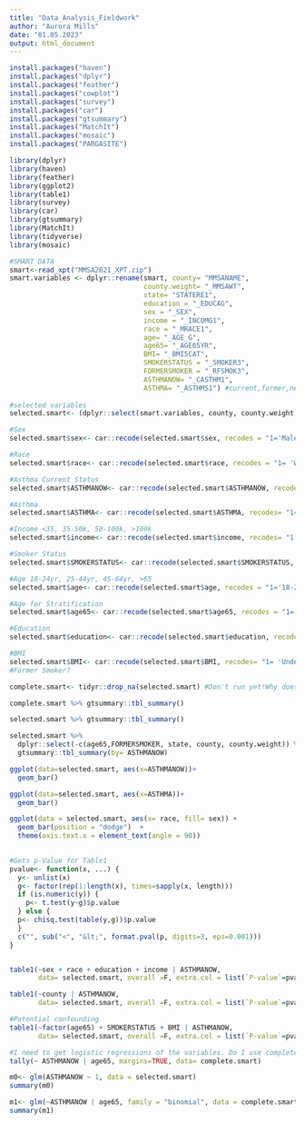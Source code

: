 ```yaml
---
title: "Data_Analysis_Fieldwork"
author: "Aurora Mills"
date: "01.05.2023"
output: html_document
---
```


```r
install.packages("haven")
install.packages("dplyr")
install.packages("feather")
install.packages("cowplot")
install.packages("survey")
install.packages("car")
install.packages("gtsummary")
install.packages("MatchIt")
install.packages("mosaic")
install.packages("PARGASITE")
```

```r
library(dplyr)
library(haven)
library(feather)
library(ggplot2)
library(table1) 
library(survey)
library(car)
library(gtsummary)
library(MatchIt)
library(tidyverse)
library(mosaic)
```


```r
#SMART DATA 
smart<-read_xpt("MMSA2021_XPT.zip")
smart.variables <- dplyr::rename(smart, county= "MMSANAME", 
                                 county.weight= "_MMSAWT",
                                 state= "STATERE1", 
                                 education = "_EDUCAG", 
                                 sex = "_SEX", 
                                 income = "_INCOMG1", 
                                 race = "_MRACE1",
                                 age= "_AGE_G", 
                                 age65= "_AGE65YR", 
                                 BMI= "_BMI5CAT",
                                 SMOKERSTATUS = "_SMOKER3", 
                                 FORMERSMOKER = "_RFSMOK3", 
                                 ASTHMANOW= "_CASTHM1", 
                                 ASTHMA= "_ASTHMS1") #current,former,never
                              
#selected variables 
selected.smart<- (dplyr::select(smart.variables, county, county.weight, state, education, sex, income, race, age, age65, BMI, SMOKERSTATUS, FORMERSMOKER, ASTHMANOW, ASTHMA)) 

#Sex
selected.smart$sex<- car::recode(selected.smart$sex, recodes = "1='Male'; 2='Female'")

#Race
selected.smart$race<- car::recode(selected.smart$race, recodes = "1= 'White'; 2= 'Black'; 3= 'AmericanIndian/AlaskanNative'; 4= 'Asian'; 5= 'NativeHawaiian/PacificIslander'; 6= 'Other'; 7= 'Multiracial'; 77:99= NA")

#Asthma Current Status 
selected.smart$ASTHMANOW<- car::recode(selected.smart$ASTHMANOW, recodes = "1= '0'; 2='1'; 9= NA")

#Asthma 
selected.smart$ASTHMA<- car::recode(selected.smart$ASTHMA, recodes= "1= 'Asthma'; 2= 'FormerAsthma'; 3='NeverAsthma'; 9=NA")

#Income <35, 35-50k, 50-100k, >100k
selected.smart$income<- car::recode(selected.smart$income, recodes= "1:3= '<$35k'; 4= '$35-50k'; 5= '$50-100k'; 6:7= '>100k';9=NA")

#Smoker Status
selected.smart$SMOKERSTATUS<- car::recode(selected.smart$SMOKERSTATUS, recodes= "1:2='Current Smoker'; 3= 'Former Smoker'; 4= 'Never Smoker';9= NA")

#Age 18-24yr, 25-44yr, 45-64yr, >65
selected.smart$age<- car::recode(selected.smart$age, recodes = "1='18-24'; 2:3= '25-44'; 4:5= '45-64'; 6= '>65'")

#Age for Stratification 
selected.smart$age65<- car::recode(selected.smart$age65, recodes = "1= '0'; 2= '1'; 3= NA")

#Education 
selected.smart$education<- car::recode(selected.smart$education, recodes = "1= 'No HighSchool'; 2= 'HighSchool'; 3:4= 'Some/HigherEduca'; 9= NA")

#BMI
selected.smart$BMI<- car::recode(selected.smart$BMI, recodes= "1= 'Underweight'; 2='Normal'; 3:4='Overweight/Obese'; else= NA")
#Former Smoker?


```

```r
complete.smart<- tidyr::drop_na(selected.smart) #Don't run yet!Why doesn't this drop all NAs???

complete.smart %>% gtsummary::tbl_summary()

```


```r
selected.smart %>% gtsummary::tbl_summary()

selected.smart %>% 
  dplyr::select(-c(age65,FORMERSMOKER, state, county, county.weight)) %>%
  gtsummary::tbl_summary(by= ASTHMANOW)

```


```r
ggplot(data=selected.smart, aes(x=ASTHMANOW))+
  geom_bar()

ggplot(data=selected.smart, aes(x=ASTHMA))+
  geom_bar()

ggplot(data = selected.smart, aes(x= race, fill= sex)) + 
  geom_bar(position = "dodge")  + 
  theme(axis.text.x = element_text(angle = 90))
  

```


```r
#Gets p-Value for Table1 
pvalue<- function(x, ...) {
  y<- unlist(x)
  g<- factor(rep(1:length(x), times=sapply(x, length)))
  if (is.numeric(y)) {
    p<- t.test(y~g)$p.value
  } else {
  p<- chisq.test(table(y,g))$p.value
  }
  c("", sub("<", "&lt;", format.pval(p, digits=3, eps=0.001)))
}


table1(~sex + race + education + income | ASTHMANOW, 
       data= selected.smart, overall =F, extra.col = list(`P-value`=pvalue))

table1(~county | ASTHMANOW, 
       data= selected.smart, overall =F, extra.col = list(`P-value`=pvalue))

#Potential confounding 
table1(~factor(age65) + SMOKERSTATUS + BMI | ASTHMANOW, 
       data= selected.smart, overall =F, extra.col = list(`P-value`=pvalue))

```

```r
#I need to get logistic regressions of the variables. Do I use complete.smart
tally(~ ASTHMANOW | age65, margins=TRUE, data= complete.smart)

m0<- glm(ASTHMANOW ~ 1, data = selected.smart)
summary(m0)

m1<- glm(~ASTHMANOW | age65, family = "binomial", data = complete.smart)
summary(m1)
```


